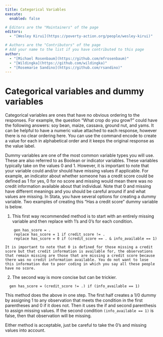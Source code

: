 ```yaml
---
title: Categorical Variables
execute: 
  enabled: false

# Editors are the "Maintainers" of the page
editors:
  - "[Wesley Kirui](https://poverty-action.org/people/wesley-kirui)"

# Authors are the "Contributors" of the page
# Add your name to the list if you have contributed to this page
author:
  - "[Michael Rosenbaum](https://github.com/mfrosenbaum)"
  - "[Wildingka](https://github.com/wildingka)"
  - "[Rosemarie Sandino](https://github.com/rsandino)"
---
```


# Categorical variables and dummy variables
Categorical variables are ones that have no obvious ordering to the responses. For example, the question “What crop do you grow?” could have the following answers: soy bean, maize, cassava, ground nut, and yams. It can be helpful to have a numeric value attached to each response, however there is no clear ordering here. You can use the command encode to create a value for each in alphabetical order and it keeps the original response as the value label. 

Dummy variables are one of the most common variable types you will use. These are also referred to as Boolean or indicator variables. These variables typically take on the values 0 and 1. However, it is important to note that your variable could and/or should have missing values if applicable. For example, an indicator about whether someone has a credit score could be defined as 1 for yes, 0 for no score and missing would mean there was no credit information available about that individual. Note that 0 and missing have different meanings and you should be careful around if and what values are missing.  In Stata, you have several options for creating a dummy variable. Two examples of creating this “Has a credit score” dummy variable is below. 

1.	This first way recommended method is to start with an entirely missing variable and then replace with 1’s and 0’s for each condition. 
```
    gen has_score = . 
    replace has_score = 1 if credit_score != . 
    replace has_score = 0 if (credit_score == . & info_available == 1)
```
	It is important to note that 0 is defined for those missing a credit score but that credit information is available for, the observations that remain missing are those that are missing a credit score because there was no credit information available. You do not want to lose this information due to poor coding in which you say all these people have no score. 
2.	The second way is more concise but can be trickier. 
```
  gen has_score = (credit_score != .) if (info_available == 1)
```
This method does the above in one step. The first half creates a 1/0 dummy by assigning 1 to any observation that meets the condition in the first parentheses and 0 if it does not. Then it uses the if and second parenthesis to assign missing values. If the second condition `(info_available == 1)` is false, then that observation will be missing. 

Either method is acceptable, just be careful to take the 0’s and missing values into account. 